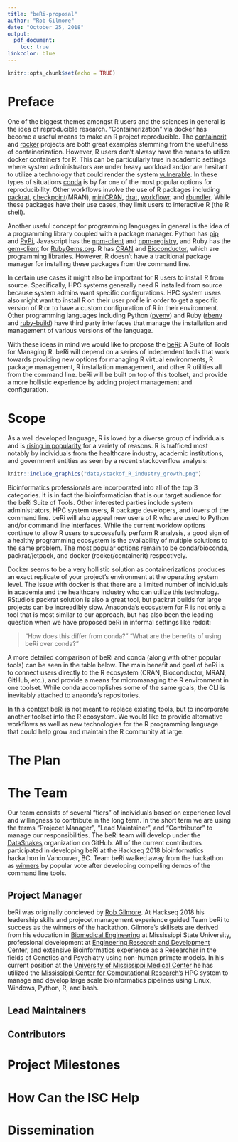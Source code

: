 ```yaml
---
title: "beRi-proposal"
author: "Rob Gilmore"
date: "October 25, 2018"
output: 
  pdf_document:
    toc: true
linkcolor: blue 
---
```



```r
knitr::opts_chunk$set(echo = TRUE)
```

\newpage

# Preface

One of the biggest themes amongst R users and the sciences in general is the idea of reproducible research.  "Containerization" via docker has become a useful means to make an R project reproducible.  The [containerit](https://github.com/o2r-project/containerit) and [rocker](https://github.com/rocker-org/rocker) projects are both great examples stemming from the usefulness of containerization.  However, R users don't alwasy have the means to utilize docker containers for R.  This can be particullarly true in academic settings where system administrators are under heavy workload and/or are hesitant to utilize a technology that could render the system [vulnerable](https://docs.docker.com/engine/security/security/#docker-daemon-attack-surface).  In these types of situations  [conda](https://docs.anaconda.com/anaconda/user-guide/tasks/use-r-language/) is by far one of the most popular options for reproducibility.  Other workflows involve the use of R packages including [packrat](https://github.com/rstudio/packrat), [checkpoint](https://github.com/RevolutionAnalytics/checkpoint)(MRAN), [miniCRAN](https://github.com/andrie/miniCRAN), [drat](https://github.com/eddelbuettel/drat), [workflowr](https://github.com/jdblischak/workflowr), and [rbundler](https://cran.r-project.org/web/packages/rbundler/index.html).  While these packages have their use cases, they limit users to interactive R (the R shell).

Another useful concept for programming languages in general is the idea of a programming library coupled with a package manager.  Python has [pip](https://pypi.org/project/pip/) and [PyPi](https://pypi.org/), Javascript has the [npm-client](https://github.com/npm/cli) and [npm-registry](https://docs.npmjs.com/misc/registry), and Ruby has the [gem-client](https://github.com/rubygems/rubygems) for [RubyGems.org](https://rubygems.org/).  R has [CRAN](https://cran.r-project.org/) and [Bioconductor](https://www.bioconductor.org/), which are programming libraries.  However, R doesn't have a traditional package manager for installing these packages from the command line.

In certain use cases it might also be important for R users to install R from source.  Specifically, HPC systems generally need R installed from source because system admins want specific configurations.  HPC system users also might want to install R on their user profile in order to get a specific version of R or to have a custom configuration of R in their environment.  Other programming languages including Python ([pyenv](https://github.com/pyenv/pyenv)) and Ruby ([rbenv](https://github.com/rbenv/rbenv) and [ruby-build](https://github.com/jdblischak/workflowr)) have third party interfaces that manage the installation and management of various versions of the language.

With these ideas in mind we would like to propose the [beRi](https://github.com/datasnakes/beRi): A Suite of Tools for Managing R.  beRi will depend on a series of independent tools that work towards providing new options for managing R virtual environments, R package management, R installation management, and other R utilities all from the command line.  beRi will be built on top of this toolset, and provide a more hollistic experience by adding project management and configuration.

\newpage

# Scope

As a well developed language, R is loved by a diverse group of individuals and is [rising in popularity](https://blog.revolutionanalytics.com/popularity/) for a variety of reasons.  R is trafficed most notably by individuals from the healthcare industry, academic institutions, and government entities as seen by a recent stackoverflow analysis:
  
```r
knitr::include_graphics("data/stackof_R_industry_growth.png")
```

Bioinformatics professionals are incorporated into all of the top 3 categories.  It is in fact the bioinformatician that is our target audience for the beRi Suite of Tools.  Other interested parties include system administrators, HPC system users, R package developers, and lovers of the command line.  beRi will also appeal new users of R who are used to Python and/or command line interfaces.  While the current workfow options continue to allow R users to successfully perform R analysis, a good sign of a healthy programming ecosystem is the availability of multiple solutions to the same problem.  The most popular options remain to be conda/bioconda, packrat/jetpack, and docker (rocker/containerit) respectively.

Docker seems to be a very hollistic solution as containerizations produces an exact replicate of your project's environment at the operating system level.  The issue with docker is that there are a limited number of individuals in academia and the healthcare industry who can utilize this technology.  RStudio's packrat solution is also a great tool, but packrat builds for large projects can be increadibly slow.  Anaconda's ecosystem for R is not only a tool that is most similar to our approach, but has also been the leading question when we have proposed beRi in informal settings like reddit:

> "How does this differ from conda?"
> "What are the benefits of using beRi over conda?"

A more detailed comparison of beRi and conda (along with other popular tools) can be seen in the table below.  The main benefit and goal of beRi is to connect users directly to the R ecosystem (CRAN, Bioconductor, MRAN, GitHub, etc.), and provide a means for micromanaging the R environment in one toolset.  While conda accomplishes some of the same goals, the CLI is inevitably attached to anaonda's repositories.

 <!-- Insert Table -->

In this context beRi is not meant to replace existing tools, but to incorporate another toolset into the R ecosystem.  We would like to provide alternative workflows as well as new technologies for the R programming language that could help grow and maintain the R community at large.  

# The Plan


\newpage

# The Team

Our team consists of several "tiers" of individuals based on experience level and willingness to contribute in the long term.  In the short term we are using the terms "Projecet Manager", "Lead Maintainer", and "Contributor" to manage our responsibilities.  The beRi team will develop under the [DataSnakes](https://github.com/datasnakes) organization on GitHub.  All of the current contributors participated in developing beRi at the Hackseq 2018 bioinformatics hackathon in Vancouver, BC.  Team beRi walked away from the hackathon as [winners](https://www.hackseq.com/) by popular vote after developing compelling demos of the command line tools.

## Project Manager

beRi was originally concieved by [Rob Gilmore](https://www.linkedin.com/in/robert-gilmore-7b451592).  At Hackseq 2018 his leadership skills and projecet management experience guided Team beRi to success as the winners of the hackathon.  Gilmore's skillsets are derived from his education in [Biomedical Engineering](https://www.abe.msstate.edu/academics/undergraduate/biomedical-engineering/curriculum/) at Mississippi State University, professional development at [Engineering Research and Development Center](https://www.erdc.usace.army.mil/), and extensive Bioinformatics experience as a Researcher in the fields of Genetics and Psychiatry using non-human primate models.  In his current position at the [University of Mississippi Medical Center](https://www.umc.edu/som/Departments%20and%20Offices/SOM%20Departments/Psychiatry-and-Human-Behavior/Centers/Divisions,%20Centers,%20Divisions%20and%20Research/Neurobiology-and-Behavior-Research/Overview.html) he has utilized the [Mississippi Center for Computational Research's](https://mcsr.olemiss.edu/research/) HPC system to manage and develop large scale bioinformatics pipelines using Linux, Windows, Python, R, and bash.

## Lead Maintainers

<!-- Shaurita -->

<!-- Bruno -->

<!-- Santina -->

## Contributors


# Project Milestones

# How Can the ISC Help

# Dissemination
  
  